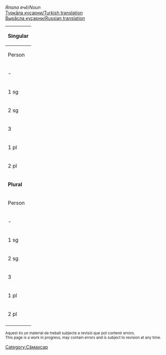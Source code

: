 

''Япала ячӗ''/''Noun''<br/>
[http://ilazki.thinkgeek.co.uk/~spectre/txuvaix/cv-tr/index.php?q=вӑйӑ Туркӑла куҫарни/Turkish translation]<br/>
[http://samah.chv.su/cgi-bin/s.cgi?a=s&word=вӑйӑ Вырӑсла куҫарни/Russian translation]

{|class=wikitable
|-
!colspan=9|'''Singular'''
|-
!  Person  !!  Tеп<br/>Absolutive<br>''Мӗн?''  !!  Камӑнлӑх<br/>Genitive<br>''Мӗнӗн?''  !!  Пару<br/>Dative<br>''Мӗне?''  !!  Вырӑн<br/>Locative<br>''Мӗнре?''  !!  Туху<br/>Ablative<br>''Мӗнрен?''  !!  Пӗрлелӗх<br/>Instrumental<br>''Мӗнпе?''  !!  Ҫуклӑх<br/>Privative<br>''Мӗнсӗр?''  !!  Пирке<br/>Final<br>''Мӗншӗн?''
|-
| - || вӑйӑ || вӑйй·ӑн || вӑйй·а || вӑйӑ·ра || вӑйӑ·ран || вӑйӑ·па || вӑйӑ·сӑр || вӑйӑ·шӑн
|-
| 1 sg || вӑйй·ӑм || вӑйй·ӑм·ӑн || вӑйй·ӑм·а || вӑйй·ӑм·ра || вӑйй·ӑм·ран || вӑйй·ӑм·па || вӑйй·ӑм·сӑр || вӑйй·ӑм·шӑн 
|-
| 2 sg || вӑйй·у || вӑйй·у·н || вӑйй·у·н·а || вӑйй·у·н·та || вӑйй·у·н·тан || вӑйй·у·па || вӑйй·у·сӑр || вӑйй·у·шӑн 
|-
| 3 || вӑйй·и || вӑйй·и·н || вӑйй·и·не || вӑйй·и·нче || вӑйй·и·нчен || вӑйй·и·пе || вӑйй·и·сӗр || вӑйй·и·шӗн 
|-
| 1 pl || вӑйй·ӑм·ӑр || вӑйй·ӑм·ӑр·ӑн || вӑйй·ӑм·ӑр·а || вӑйй·ӑм·ӑр·та || вӑйй·ӑм·ӑр·тан || вӑйй·ӑм·ӑр·па || вӑйй·ӑм·ӑр·сӑр || вӑйй·ӑм·ӑр·шӑн 
|-
| 2 pl || вӑйй·ӑр || вӑйй·ӑр·ӑн || вӑйй·ӑр·а || вӑйй·ӑр·та || вӑйй·ӑр·тан || вӑйй·ӑр·па || вӑйй·ӑр·сӑр || вӑйй·ӑр·шӑн 
|-
!colspan=9|'''Plural'''
|-
!  Person  !!  Tеп<br/>Absolutive<br>''Мӗн?''  !!  Камӑнлӑх<br/>Genitive<br>''Мӗнӗн?''  !!  Пару<br/>Dative<br>''Мӗне?''  !!  Вырӑн<br/>Locative<br>''Мӗнре?''  !!  Туху<br/>Ablative<br>''Мӗнрен?''  !!  Пӗрлелӗх<br/>Instrumental<br>''Мӗнпе?''  !!  Ҫуклӑх<br/>Privative<br>''Мӗнсӗр?''  !!  Пирке<br/>Final<br>''Мӗншӗн?''
|-
| - || вӑйӑ·сем || вӑйӑ·се·н || вӑйӑ·сен·е || вӑйӑ·сен·че || вӑйӑ·сен·чен || вӑйӑ·сем·пе || вӑйӑ·сем·сӗр || вӑйӑ·сем·шӗн
|-
| 1 sg || вӑйй·ӑм·сем || вӑйй·ӑм·се·н || вӑйй·ӑм·сен·е || вӑйй·ӑм·сен·че || вӑйй·ӑм·сен·чен || вӑйй·ӑм·сем·пе || вӑйй·ӑм·сем·сӗр || вӑйй·ӑм·сем·шӗн 
|-
| 2 sg || вӑйй·у·сем || вӑйй·у·се·н || вӑйй·у·сен·е || вӑйй·у·сен·че || вӑйй·у·сен·чен || вӑйй·у·сем·пе || вӑйй·у·сем·сӗр || вӑйй·у·сем·шӗн 
|-
| 3 || вӑйй·и·сем || вӑйй·и·се·н || вӑйй·и·сен·е || вӑйй·и·сен·че || вӑйй·и·сен·чен || вӑйй·и·сем·пе || вӑйй·и·сем·сӗр || вӑйй·и·сем·шӗн 
|-
| 1 pl || вӑйй·ӑм·ӑр·сем || вӑйй·ӑм·ӑр·се·н || вӑйй·ӑм·ӑр·сен·е || вӑйй·ӑм·ӑр·сен·че || вӑйй·ӑм·ӑр·сен·чен || вӑйй·ӑм·ӑр·сем·пе || вӑйй·ӑм·ӑр·сем·сӗр || вӑйй·ӑм·ӑр·сем·шӗн 
|-
| 2 pl || вӑйй·ӑр·сем || вӑйй·ӑр·се·н || вӑйй·ӑр·сен·е || вӑйй·ӑр·сен·че || вӑйй·ӑр·сен·чен || вӑйй·ӑр·сем·пе || вӑйй·ӑр·сем·сӗр || вӑйй·ӑр·сем·шӗн 
|-
|}

<small>
Aquest és un material de treball subjecte a revisió que pot contenir errors.<br/>
This page is a work in progress, may contain errors and is subject to revision at any time. 
</small>

[[Category:Сӑмахсар]]